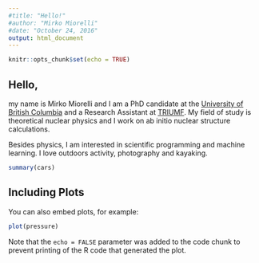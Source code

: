 ```yaml
---
#title: "Hello!"
#author: "Mirko Miorelli"
#date: "October 24, 2016"
output: html_document
---
```


```r
knitr::opts_chunk$set(echo = TRUE)
```

## Hello,

   my name is Mirko Miorelli and I am a PhD candidate at the [University of British Columbia](http://www.phas.ubc.ca/ "UBC Homepage") and a Research Assistant at [TRIUMF](http://www.triumf.ca/ "TRIUMF Homepage"). My field of study is theoretical nuclear physics and I work on ab initio nuclear structure calculations.
   
Besides physics, I am interested in scientific programming and machine learning. I love outdoors activity, photography and kayaking.


```r
summary(cars)
```

## Including Plots

You can also embed plots, for example:

```r
plot(pressure)
```

Note that the `echo = FALSE` parameter was added to the code chunk to prevent printing of the R code that generated the plot.
